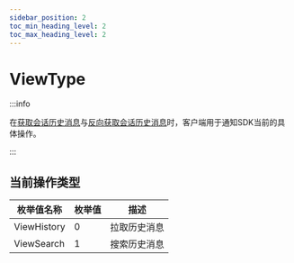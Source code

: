 ```yaml
---
sidebar_position: 2
toc_min_heading_level: 2
toc_max_heading_level: 2
---
```


# ViewType

:::info

在[获取会话历史消息](docs/sdks/api/message/getAdvancedHistoryMessageList.mdx)与[反向获取会话历史消息](docs/sdks/api/message/getAdvancedHistoryMessageListReverse.mdx)时，客户端用于通知SDK当前的具体操作。

:::

## 当前操作类型

| 枚举值名称 | 枚举值 | 描述                                                     |
| ------ | -------------------------------------------------------- |------------------|
|ViewHistory| 0      | 拉取历史消息 |
|ViewSearch| 1      | 搜索历史消息 |

